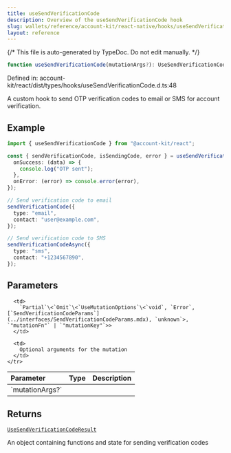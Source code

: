 ```yaml
---
title: useSendVerificationCode
description: Overview of the useSendVerificationCode hook
slug: wallets/reference/account-kit/react-native/hooks/useSendVerificationCode
layout: reference
---
```


{/* This file is auto-generated by TypeDoc. Do not edit manually. */}

```ts
function useSendVerificationCode(mutationArgs?): UseSendVerificationCodeResult;
```

Defined in: account-kit/react/dist/types/hooks/useSendVerificationCode.d.ts:48

A custom hook to send OTP verification codes to email or SMS for account verification.

## Example

```ts twoslash
import { useSendVerificationCode } from "@account-kit/react";

const { sendVerificationCode, isSendingCode, error } = useSendVerificationCode({
  onSuccess: (data) => {
    console.log("OTP sent");
  },
  onError: (error) => console.error(error),
});

// Send verification code to email
sendVerificationCode({
  type: "email",
  contact: "user@example.com",
});

// Send verification code to SMS
sendVerificationCodeAsync({
  type: "sms",
  contact: "+1234567890",
});
```

## Parameters

<table>
  <thead>
    <tr>
      <th align="left">Parameter</th>
      <th align="left">Type</th>
      <th align="left">Description</th>
    </tr>
  </thead>

  <tbody>
    <tr>
      <td>
        `mutationArgs?`
      </td>

      <td>
        `Partial`\<`Omit`\<`UseMutationOptions`\<`void`, `Error`, [`SendVerificationCodeParams`](../interfaces/SendVerificationCodeParams.mdx), `unknown`>, `"mutationFn"` | `"mutationKey"`>>
      </td>

      <td>
        Optional arguments for the mutation
      </td>
    </tr>

  </tbody>
</table>

## Returns

[`UseSendVerificationCodeResult`](../type-aliases/UseSendVerificationCodeResult.mdx)

An object containing functions and state for sending verification codes
